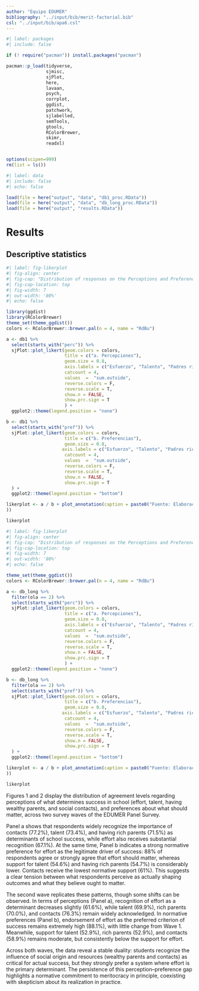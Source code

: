 ```yaml
---
author: "Equipo EDUMER"
bibliography: "../input/bib/merit-factorial.bib"
csl: "../input/bib/apa6.csl"
---
```


```r
#| label: packages
#| include: false

if (! require("pacman")) install.packages("pacman")

pacman::p_load(tidyverse,
               sjmisc, 
               sjPlot,
               here,
               lavaan,
               psych,
               corrplot,
               ggdist,
               patchwork,
               sjlabelled,
               semTools,
               gtools,
               RColorBrewer,
               skimr,
               readxl)


options(scipen=999)
rm(list = ls())
```

```r
#| label: data
#| include: false
#| echo: false

load(file = here("output", "data", "db1_proc.RData"))
load(file = here("output", "data", "db_long_proc.RData"))
load(file = here("output", "results.RData"))

```


# Results


## Descriptive statistics

```r
#| label: fig-likerplot
#| fig-align: center
#| fig-cap: "Distribution of responses on the Perceptions and Preferences on Meritocracy Scale (PPMS)"
#| fig-cap-location: top
#| fig-width: 7
#| out-width: '80%'
#| echo: false

library(ggdist)
library(RColorBrewer)
theme_set(theme_ggdist())
colors <- RColorBrewer::brewer.pal(n = 4, name = "RdBu")

a <- db1 %>% 
  select(starts_with("perc")) %>% 
  sjPlot::plot_likert(geom.colors = colors,
                      title = c("a. Percepciones"),
                      geom.size = 0.8,
                      axis.labels = c("Esfuerzo", "Talento", "Padres ricos", "Contactos"),
                      catcount = 4,
                      values  =  "sum.outside",
                      reverse.colors = F,
                      reverse.scale = T,
                      show.n = FALSE,
                      show.prc.sign = T
                      ) +
  ggplot2::theme(legend.position = "none")

b <- db1 %>% 
  select(starts_with("pref")) %>% 
  sjPlot::plot_likert(geom.colors = colors,
                      title = c("b. Preferencias"),
                      geom.size = 0.8,
                     axis.labels = c("Esfuerzo", "Talento", "Padres ricos", "Contactos"),
                      catcount = 4,
                      values  =  "sum.outside",
                      reverse.colors = F,
                      reverse.scale = T,
                      show.n = FALSE,
                      show.prc.sign = T
  ) +
  ggplot2::theme(legend.position = "bottom")

likerplot <- a / b + plot_annotation(caption = paste0("Fuente: Elaboración propia en base a Encuesta Panel EDUMER Ola 1"," (n = ",dim(db1)[1],")"
))

likerplot
```

```r
#| label: fig-likerplot
#| fig-align: center
#| fig-cap: "Distribution of responses on the Perceptions and Preferences on Meritocracy Scale (PPMS)"
#| fig-cap-location: top
#| fig-width: 7
#| out-width: '80%'
#| echo: false

theme_set(theme_ggdist())
colors <- RColorBrewer::brewer.pal(n = 4, name = "RdBu")

a <- db_long %>% 
  filter(ola == 2) %>%
  select(starts_with("perc")) %>% 
  sjPlot::plot_likert(geom.colors = colors,
                      title = c("a. Percepciones"),
                      geom.size = 0.8,
                      axis.labels = c("Esfuerzo", "Talento", "Padres ricos", "Contactos"),
                      catcount = 4,
                      values  =  "sum.outside",
                      reverse.colors = F,
                      reverse.scale = T,
                      show.n = FALSE,
                      show.prc.sign = T
                      ) +
  ggplot2::theme(legend.position = "none")

b <- db_long %>% 
  filter(ola == 2) %>% 
  select(starts_with("pref")) %>% 
  sjPlot::plot_likert(geom.colors = colors,
                      title = c("b. Preferencias"),
                      geom.size = 0.8,
                     axis.labels = c("Esfuerzo", "Talento", "Padres ricos", "Contactos"),
                      catcount = 4,
                      values  =  "sum.outside",
                      reverse.colors = F,
                      reverse.scale = T,
                      show.n = FALSE,
                      show.prc.sign = T
  ) +
  ggplot2::theme(legend.position = "bottom")

likerplot <- a / b + plot_annotation(caption = paste0("Fuente: Elaboración propia en base a Encuesta Panel EDUMER Ola 1"," (n = ",dim(db_long[db_long$ola==1,])[1],")"
))

likerplot


```

Figures 1 and 2 display the distribution of agreement levels regarding perceptions of what determines success in school (effort, talent, having wealthy parents, and social contacts), and preferences about what should matter, across two survey waves of the EDUMER Panel Survey.

Panel a shows that respondents widely recognize the importance of contacts (77.2%), talent (73.4%), and having rich parents (71.5%) as determinants of school success, while effort also receives substantial recognition (67.1%). At the same time, Panel b indicates a strong normative preference for effort as the legitimate driver of success: 88% of respondents agree or strongly agree that effort should matter, whereas support for talent (54.6%) and having rich parents (54.7%) is considerably lower. Contacts receive the lowest normative support (61%). This suggests a clear tension between what respondents perceive as actually shaping outcomes and what they believe ought to matter.

The second wave replicates these patterns, though some shifts can be observed. In terms of perceptions (Panel a), recognition of effort as a determinant decreases slightly (61.6%), while talent (69.9%), rich parents (70.0%), and contacts (76.3%) remain widely acknowledged. In normative preferences (Panel b), endorsement of effort as the preferred criterion of success remains extremely high (88.1%), with little change from Wave 1. Meanwhile, support for talent (52.9%), rich parents (52.9%), and contacts (58.9%) remains moderate, but consistently below the support for effort.

Across both waves, the data reveal a stable duality: students recognize the influence of social origin and resources (wealthy parents and contacts) as critical for actual success, but they strongly prefer a system where effort is the primary determinant. The persistence of this perception–preference gap highlights a normative commitment to meritocracy in principle, coexisting with skepticism about its realization in practice.

